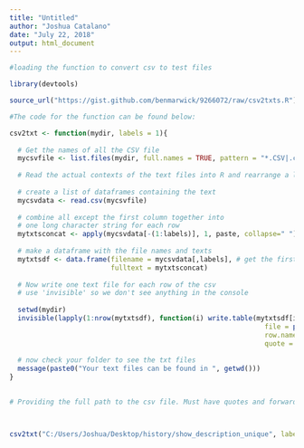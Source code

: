```yaml
---
title: "Untitled"
author: "Joshua Catalano"
date: "July 22, 2018"
output: html_document
---
```


```r

#loading the function to convert csv to test files

library(devtools)

source_url("https://gist.github.com/benmarwick/9266072/raw/csv2txts.R")

#The code for the function can be found below:

csv2txt <- function(mydir, labels = 1){
  
  # Get the names of all the CSV file
  mycsvfile <- list.files(mydir, full.names = TRUE, pattern = "*.CSV|.csv")
  
  # Read the actual contexts of the text files into R and rearrange a little.
  
  # create a list of dataframes containing the text
  mycsvdata <- read.csv(mycsvfile)
  
  # combine all except the first column together into
  # one long character string for each row
  mytxtsconcat <- apply(mycsvdata[-(1:labels)], 1, paste, collapse=" ")
  
  # make a dataframe with the file names and texts
  mytxtsdf <- data.frame(filename = mycsvdata[,labels], # get the first col for the text file names
                         fulltext = mytxtsconcat)
  
  # Now write one text file for each row of the csv
  # use 'invisible' so we don't see anything in the console
  
  setwd(mydir)
  invisible(lapply(1:nrow(mytxtsdf), function(i) write.table(mytxtsdf[i,2], 
                                                               file = paste0(mytxtsdf[i,1], ".txt"),
                                                               row.names = FALSE, col.names = FALSE,
                                                               quote = FALSE)))
  
  # now check your folder to see the txt files
  message(paste0("Your text files can be found in ", getwd()))
}
 

```


```r
# Providing the full path to the csv file. Must have quotes and forward slashes. 



csv2txt("C:/Users/Joshua/Desktop/history/show_description_unique", labels = 1)  


```
 
